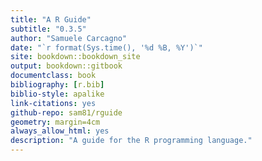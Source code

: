 ```yaml
--- 
title: "A R Guide"
subtitle: "0.3.5"
author: "Samuele Carcagno"
date: "`r format(Sys.time(), '%d %B, %Y')`"
site: bookdown::bookdown_site
output: bookdown::gitbook
documentclass: book
bibliography: [r.bib]
biblio-style: apalike
link-citations: yes
github-repo: sam81/rguide
geometry: margin=4cm
always_allow_html: yes
description: "A guide for the R programming language."
---
```


